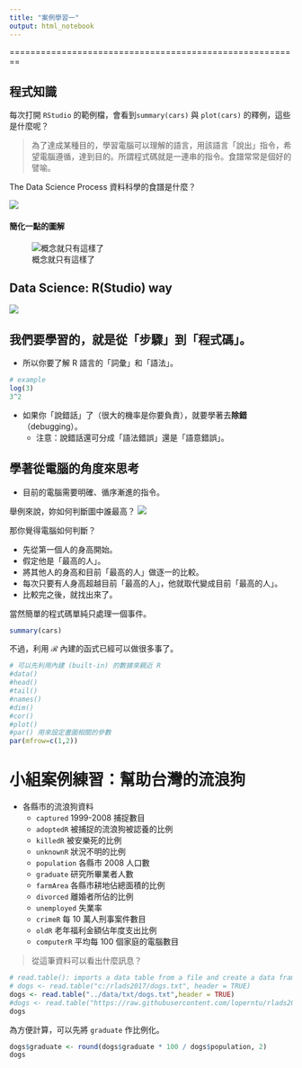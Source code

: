 ```yaml
---
title: "案例學習一"
output: html_notebook
---
```


========================================================

## 程式知識

每次打開 `RStudio` 的範例檔，會看到`summary(cars)` 與 `plot(cars)` 的釋例，這些是什麼呢？

> 為了達成某種目的，學習電腦可以理解的語言，用該語言「說出」指令，希望電腦遵循，達到目的。所謂程式碼就是一連串的指令。食譜常常是個好的譬喻。


The Data Science Process
資料科學的食譜是什麼？

![](figure/ds_process.png)


#### 簡化一點的圖解

![概念就只有這樣了](figure/ds_flow.png)

## Data Science: R(Studio) way

![](figure/ds_flow_r.png)



## 我們要學習的，就是從「步驟」到「程式碼」。
- 所以你要了解 R 語言的「詞彙」和「語法」。

```r
# example
log(3)
3^2
```



- 如果你「說錯話」了（很大的機率是你要負責），就要學著去**除錯**（debugging）。
    - 注意：說錯話還可分成「語法錯誤」還是「語意錯誤」。


## 學著從電腦的角度來思考
- 目前的電腦需要明確、循序漸進的指令。

舉例來說，妳如何判斷圖中誰最高？
![](figure/persons.png)


那你覺得電腦如何判斷？

- 先從第一個人的身高開始。
- 假定他是「最高的人」。
- 將其他人的身高和目前「最高的人」做逐一的比較。
- 每次只要有人身高超越目前「最高的人」，他就取代變成目前「最高的人」。
- 比較完之後，就找出來了。


當然簡單的程式碼單純只處理一個事件。

```r
summary(cars)
```


不過，利用 $\mathcal{R}$ 內建的函式已經可以做很多事了。

```r
# 可以先利用內建 (built-in) 的數據來親近 R
#data()
#head()
#tail()
#names()
#dim()
#cor()
#plot()
#par() 用來設定畫圖相關的參數
par(mfrow=c(1,2))
```


# 小組案例練習：幫助台灣的流浪狗

- 各縣市的流浪狗資料
    - `captured` 1999-2008 捕捉數目
    - `adoptedR` 被捕捉的流浪狗被認養的比例
    - `killedR` 被安樂死的比例
    - `unknownR` 狀況不明的比例
    - `population` 各縣市 2008 人口數
    - `graduate` 研究所畢業者人數
    - `farmArea` 各縣市耕地佔總面積的比例
    - `divorced` 離婚者所佔的比例
    - `unemployed` 失業率
    - `crimeR` 每 10 萬人刑事案件數目
    - `oldR` 老年福利金額佔年度支出比例
    - `computerR` 平均每 100 個家庭的電腦數目


> 從這筆資料可以看出什麼訊息？

```r
# read.table(): imports a data table from a file and create a data frame
# dogs <- read.table("c:/rlads2017/dogs.txt", header = TRUE)
dogs <- read.table("../data/txt/dogs.txt",header = TRUE)
#dogs <- read.table("https://raw.githubusercontent.com/loperntu/rlads2017/master/data/txt/dogs.txt", header = TRUE)
dogs

```

為方便計算，可以先將 `graduate` 作比例化。

```r
dogs$graduate <- round(dogs$graduate * 100 / dogs$population, 2)
dogs
```


